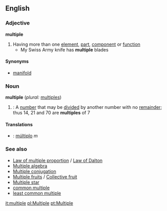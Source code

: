 ==English==

===Adjective===
'''multiple'''
#Having more than one [[element]], [[part]], [[component]] or [[function]]
#* My Swiss Army knife has '''multiple''' blades
====Synonyms====
*[[manifold]]

===Noun===
'''multiple'''  (''plural:'' [[multiples]])
#{{cattag|mathematics}}: A [[number]] that may be [[divide]]d by another number with no [[remainder]]; thus 14, 21 and 70 are '''multiples''' of 7

====Translations====
{{top}}
*{{pt}}: [[:pt:múltiplo|múltiplo]] ''m''
{{bottom}}

===See also===
*[[Law of multiple proportion]] / [[Law of Dalton]]
*[[Multiple algebra]]
*[[Multiple conjugation]]
*[[Multiple fruits]] / [[Collective fruit]]
*[[Multiple star]]
*[[common multiple]]
*[[least common multiple]]

[[it:multiple]]
[[pl:Multiple]]
[[pt:Multiple]]
